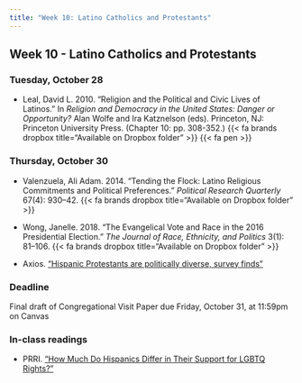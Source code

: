 ```yaml
---
title: "Week 10: Latino Catholics and Protestants"
---
```


::: {.content-visible when-format="pdf"}

## Week 10 - Latino Catholics and Protestants

:::


[//]: <> (Need to write intro)

### Tuesday, October 28

- Leal, David L. 2010. "Religion and the Political and Civic Lives of Latinos." In *Religion and Democracy in the United States: Danger or Opportunity?* Alan Wolfe and Ira Katznelson (eds). Princeton, NJ: Princeton University Press. (Chapter 10: pp. 308-352.) {{< fa brands dropbox title="Available on Dropbox folder" >}} {{< fa pen >}}



### Thursday, October 30

- Valenzuela, Ali Adam. 2014. "Tending the Flock: Latino Religious Commitments and Political Preferences." *Political Research Quarterly* 67(4): 930–42. {{< fa brands dropbox title="Available on Dropbox folder" >}}

- Wong, Janelle. 2018. "The Evangelical Vote and Race in the 2016 Presidential Election." *The Journal of Race, Ethnicity, and Politics* 3(1): 81–106. {{< fa brands dropbox title="Available on Dropbox folder" >}}

- Axios. ["Hispanic Protestants are politically diverse, survey finds"](https://www.axios.com/2024/09/17/hispanic-protestants-public-religion-research-institute)


:::{.callout-important}

### Deadline

Final draft of Congregational Visit Paper due Friday, October 31, at 11:59pm on Canvas

:::


::: {.content-visible when-format="html"}

### In-class readings

- PRRI. ["How Much Do Hispanics Differ in Their Support for LGBTQ Rights?"](https://www.prri.org/spotlight/how-much-do-hispanics-differ-in-their-support-for-lgbtq-rights/)



:::
